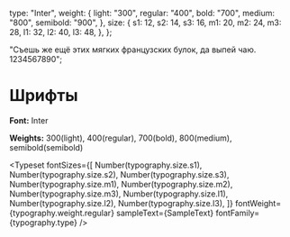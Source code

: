 
<Meta title="Шрифты/Inter" />

  type: "Inter",
  weight: {
    light: "300",
    regular: "400",
    bold: "700",
    medium: "800",
    semibold: "900",
  },
  size: {
    s1: 12,
    s2: 14,
    s3: 16,
    m1: 20,
    m2: 24,
    m3: 28,
    l1: 32,
    l2: 40,
    l3: 48,
  },
};

  "Съешь же ещё этих мягких французских булок, да выпей чаю. 1234567890";

# Шрифты

**Font:** Inter

**Weights:** 300(light), 400(regular), 700(bold), 800(medium), semibold(semibold)

<Typeset
  fontSizes={[
    Number(typography.size.s1),
    Number(typography.size.s2),
    Number(typography.size.s3),
    Number(typography.size.m1),
    Number(typography.size.m2),
    Number(typography.size.m3),
    Number(typography.size.l1),
    Number(typography.size.l2),
    Number(typography.size.l3),
  ]}
  fontWeight={typography.weight.regular}
  sampleText={SampleText}
  fontFamily={typography.type}
/>
